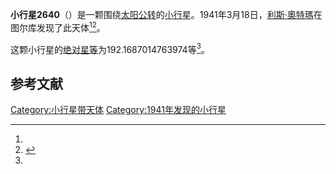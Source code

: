 {{Infobox planet
| bgcolour = #FFFFC0
| name = 2640 Hallstrom
| symbol = 
| image = 
| caption = 
| discovery = yes
| discovery_ref = 
| discoverer = [[利斯·奧特瑪|利斯·奧特瑪]]
| discovery_site = [[图尔库|图尔库]] 
| discovered = 1941年3月18日
| designations = yes
| mp_name = 
| named_after = 
| alt_names = 1941 FN/ 1967 ET / 1976 SG5 / 1978 EM6
| mp_category = [[主带小行星|主带小行星]]
| orbit_ref = <ref name="a">[http://ssd.jpl.nasa.gov/sbdb.cgi?sstr=2640 2640 Hallstrom] {{Wayback|url=http://ssd.jpl.nasa.gov/sbdb.cgi?sstr=2640 |date=20201025004009 }}，小行星數據庫瀏覽器（JPL Small-Body Database Browser）－[[美国国家航空航天局|美国国家航空航天局]]喷气推进实验室</ref>
| epoch = 2456400.5 (2013年4月18日更新)
| aphelion = {{convert|2.612055284813113|AU|km|3|abbr=on|lk=out}}
| perihelion = {{convert|2.182115011105171|AU|km|3|abbr=on}}
| semimajor = {{convert|2.397085147959142|AU|km|3|abbr=on}}
| eccentricity = 0.089679808
| period = 1355.575211 [[日|日]]<br />3.71[[儒略年|儒略年]]
| avg_speed = 
| inclination = 6.653799929142216
| asc_node = 4.55220815703744
| mean_anomaly = 
| arg_peri = 192.1687014763974
| satellites = 
| physical_characteristics = yes
| dimensions = 
| mass = 
| density = 
| surface_grav = 
| escape_velocity = 
| sidereal_day = 
| axial_tilt = 
| pole_ecliptic_lat = 
| pole_ecliptic_lon = 
| albedo = 
| temperatures= 
| temp_name1 = 
| mean_temp_1 = 
| max_temp_1 = 
| temp_name2 = 
| max_temp_2 = 
| spectral_type = 
| abs_magnitude = 192.1687014763974
}}

'''小行星2640'''（{{lang-en|2640 Hallstrom}}）是一颗围绕[[太阳|太阳]][[公转|公转]]的[[小行星|小行星]]。1941年3月18日，[[利斯·奧特瑪|利斯·奧特瑪]]在图尔库发现了此天体<ref name="a" /><ref>{{cite news|title=小行星列表|url=http://cfa-www.harvard.edu/iau/lists/NumberedMPs.txt|accessdate=2013-07-08|newspaper=哈佛大学|archive-date=2008-05-17|archive-url=https://web.archive.org/web/20080517010638/http://cfa-www.harvard.edu/iau/lists/NumberedMPs.txt|dead-url=no}}</ref>。

这颗小行星的[[绝对星等|绝对星等]]为192.1687014763974等<ref name="a" />。

==参考文献==
{{reflist}}
{{Minor Planet Number|[[小行星2639|小行星2639]]|[[小行星2641|小行星2641]]}}

{{小天体}}

[[Category:小行星带天体|Category:小行星带天体]]
[[Category:1941年发现的小行星|Category:1941年发现的小行星]]

{{asteroid-stub}}